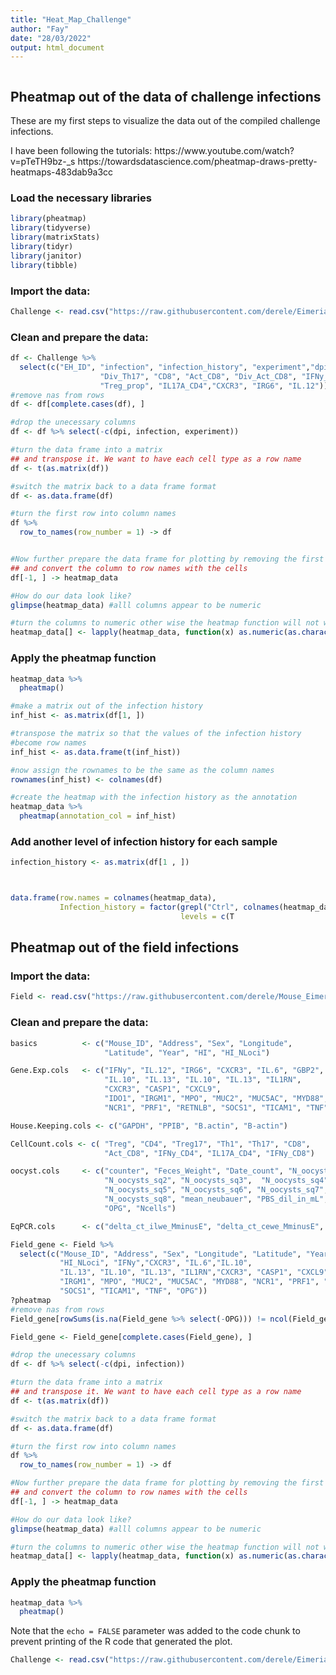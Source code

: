 ```yaml
---
title: "Heat_Map_Challenge"
author: "Fay"
date: "28/03/2022"
output: html_document
---
```


```r

```
## Pheatmap out of the data of challenge infections

These are my first steps to visualize the data out of the compiled challenge 
infections.

I have been following the tutorials: https://www.youtube.com/watch?v=pTeTH9bz-_s
https://towardsdatascience.com/pheatmap-draws-pretty-heatmaps-483dab9a3cc

### Load the necessary libraries
```r
library(pheatmap)
library(tidyverse)
library(matrixStats)
library(tidyr)
library(janitor)
library(tibble)
```

### Import the data:
```r
Challenge <- read.csv("https://raw.githubusercontent.com/derele/Eimeria_Lab/master/data_products/Challenge_infections.csv")
```

### Clean and prepare the data:
```r
df <- Challenge %>% 
  select(c("EH_ID", "infection", "infection_history", "experiment","dpi", "CD4", "Treg", "Div_Treg", "Treg17", "Th1", "Div_Th1", "Th17", 
                    "Div_Th17", "CD8", "Act_CD8", "Div_Act_CD8", "IFNy_CD4", "IFNy_CD8",  
                    "Treg_prop", "IL17A_CD4","CXCR3", "IRG6", "IL.12"))
#remove nas from rows
df <- df[complete.cases(df), ]  

#drop the unecessary columns
df <- df %>% select(-c(dpi, infection, experiment))

#turn the data frame into a matrix 
## and transpose it. We want to have each cell type as a row name 
df <- t(as.matrix(df))

#switch the matrix back to a data frame format
df <- as.data.frame(df)

#turn the first row into column names
df %>%
  row_to_names(row_number = 1) -> df


#Now further prepare the data frame for plotting by removing the first row
## and convert the column to row names with the cells 
df[-1, ] -> heatmap_data

#How do our data look like?
glimpse(heatmap_data) #alll columns appear to be numeric

#turn the columns to numeric other wise the heatmap function will not work
heatmap_data[] <- lapply(heatmap_data, function(x) as.numeric(as.character(x)))

```

### Apply the pheatmap function
```r
heatmap_data %>% 
  pheatmap()

#make a matrix out of the infection history 
inf_hist <- as.matrix(df[1, ])

#transpose the matrix so that the values of the infection history 
#become row names
inf_hist <- as.data.frame(t(inf_hist))

#now assign the rownames to be the same as the column names
rownames(inf_hist) <- colnames(df)

#create the heatmap with the infection history as the annotation
heatmap_data %>% 
  pheatmap(annotation_col = inf_hist)

```
### Add another level of infection history for each sample
```r
infection_history <- as.matrix(df[1 , ])



data.frame(row.names = colnames(heatmap_data),
           Infection_history = factor(grepl("Ctrl", colnames(heatmap_data)),
                                      levels = c(T
```


## Pheatmap out of the field infections 


### Import the data:
```r
Field <- read.csv("https://raw.githubusercontent.com/derele/Mouse_Eimeria_Field/master/data_products/SOTA_Data_Product.csv")
```

### Clean and prepare the data:
```r

basics          <- c("Mouse_ID", "Address", "Sex", "Longitude", 
                     "Latitude", "Year", "HI", "HI_NLoci")

Gene.Exp.cols   <- c("IFNy", "IL.12", "IRG6", "CXCR3", "IL.6", "GBP2",
                     "IL.10", "IL.13", "IL.10", "IL.13", "IL1RN",
                     "CXCR3", "CASP1", "CXCL9", 
                     "IDO1", "IRGM1", "MPO", "MUC2", "MUC5AC", "MYD88", 
                     "NCR1", "PRF1", "RETNLB", "SOCS1", "TICAM1", "TNF")

House.Keeping.cols <- c("GAPDH", "PPIB", "B.actin", "B-actin")

CellCount.cols <- c( "Treg", "CD4", "Treg17", "Th1", "Th17", "CD8",
                     "Act_CD8", "IFNy_CD4", "IL17A_CD4", "IFNy_CD8")

oocyst.cols     <- c("counter", "Feces_Weight", "Date_count", "N_oocysts_sq1",
                     "N_oocysts_sq2", "N_oocysts_sq3",  "N_oocysts_sq4",
                     "N_oocysts_sq5", "N_oocysts_sq6", "N_oocysts_sq7",
                     "N_oocysts_sq8", "mean_neubauer", "PBS_dil_in_mL", 
                     "OPG", "Ncells")

EqPCR.cols      <- c("delta_ct_ilwe_MminusE", "delta_ct_cewe_MminusE", "MC.Eimeria", "Ct.Eimeria", "Ct.Mus")

Field_gene <- Field %>% 
  select(c("Mouse_ID", "Address", "Sex", "Longitude", "Latitude", "Year", "HI",
           "HI_NLoci", "IFNy","CXCR3", "IL.6","IL.10",
           "IL.13", "IL.10", "IL.13", "IL1RN","CXCR3", "CASP1", "CXCL9", "IDO1",
           "IRGM1", "MPO", "MUC2", "MUC5AC", "MYD88", "NCR1", "PRF1", "RETNLB",
           "SOCS1", "TICAM1", "TNF", "OPG"))
?pheatmap
#remove nas from rows
Field_gene[rowSums(is.na(Field_gene %>% select(-OPG))) != ncol(Field_gene), ]

Field_gene <- Field_gene[complete.cases(Field_gene), ]  

#drop the unecessary columns
df <- df %>% select(-c(dpi, infection))

#turn the data frame into a matrix 
## and transpose it. We want to have each cell type as a row name 
df <- t(as.matrix(df))

#switch the matrix back to a data frame format
df <- as.data.frame(df)

#turn the first row into column names
df %>%
  row_to_names(row_number = 1) -> df

#Now further prepare the data frame for plotting by removing the first row
## and convert the column to row names with the cells 
df[-1, ] -> heatmap_data

#How do our data look like?
glimpse(heatmap_data) #alll columns appear to be numeric

#turn the columns to numeric other wise the heatmap function will not work
heatmap_data[] <- lapply(heatmap_data, function(x) as.numeric(as.character(x)))

```

### Apply the pheatmap function
```r
heatmap_data %>% 
  pheatmap()
```

Note that the `echo = FALSE` parameter was added to the code chunk to prevent printing of the R code that generated the plot.

```r
Challenge <- read.csv("https://raw.githubusercontent.com/derele/Eimeria_Lab/master/data_products/Challenge_infections.csv")
```